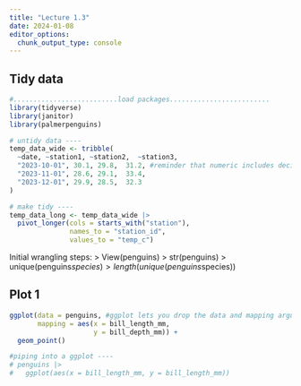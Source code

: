 ```yaml
---
title: "Lecture 1.3"
date: 2024-01-08
editor_options:
  chunk_output_type: console
---
```


## Tidy data
```r
#..........................load packages.........................
library(tidyverse)
library(janitor)
library(palmerpenguins)

```

```r
# untidy data ----
temp_data_wide <- tribble(
  ~date, ~station1, ~station2,  ~station3,
  "2023-10-01", 30.1, 29.8,  31.2, #reminder that numeric includes decimals, while int does not
  "2023-11-01", 28.6, 29.1,  33.4,
  "2023-12-01", 29.9, 28.5,  32.3
)

# make tidy ----
temp_data_long <- temp_data_wide |> 
  pivot_longer(cols = starts_with("station"),
               names_to = "station_id", 
               values_to = "temp_c")
```

Initial wrangling steps:
> View(penguins)
> str(penguins)
> unique(penguins$species)
> length(unique(penguins$species))

## Plot 1
```r
ggplot(data = penguins, #ggplot lets you drop the data and mapping arguments
       mapping = aes(x = bill_length_mm,
                     y = bill_depth_mm)) +
  geom_point()

#piping into a ggplot ----
# penguins |>
#   ggplot(aes(x = bill_length_mm, y = bill_length_mm))

```
